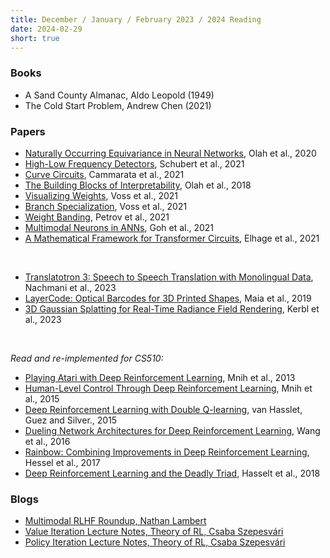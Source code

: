 ```yaml
---
title: December / January / February 2023 / 2024 Reading
date: 2024-02-29
short: true
---
```


### Books

- A Sand County Almanac, Aldo Leopold (1949)
- The Cold Start Problem, Andrew Chen (2021)

### Papers

- [Naturally Occurring Equivariance in Neural Networks](https://distill.pub/2020/circuits/equivariance/), Olah et al., 2020
- [High-Low Frequency Detectors](https://distill.pub/2020/circuits/frequency-edges/), Schubert et al., 2021
- [Curve Circuits](https://distill.pub/2020/circuits/curve-circuits/), Cammarata et al., 2021
- [The Building Blocks of Interpretability](https://distill.pub/2018/building-blocks/), Olah et al., 2018
- [Visualizing Weights](https://distill.pub/2020/circuits/visualizing-weights/), Voss et al., 2021
- [Branch Specialization](https://distill.pub/2020/circuits/branch-specialization/), Voss et al., 2021
- [Weight Banding](https://distill.pub/2020/circuits/weight-banding/), Petrov et al., 2021
- [Multimodal Neurons in ANNs](https://distill.pub/2021/multimodal-neurons/), Goh et al., 2021
- [A Mathematical Framework for Transformer Circuits](https://transformer-circuits.pub/2021/framework/index.html), Elhage et al., 2021

&nbsp;

- [Translatotron 3: Speech to Speech Translation with Monolingual Data](https://arxiv.org/pdf/2305.17547.pdf), Nachmani et al., 2023
- [LayerCode: Optical Barcodes for 3D Printed Shapes](https://www.cs.columbia.edu/cg/layercode/LayerCode_Maia_et_al_2019.pdf), Maia et al., 2019
- [3D Gaussian Splatting for Real-Time Radiance Field Rendering](https://arxiv.org/pdf/2308.04079.pdf), Kerbl et al., 2023

&nbsp;

_Read and re-implemented for CS510:_

- [Playing Atari with Deep Reinforcement Learning](https://arxiv.org/abs/1312.5602), Mnih et al., 2013
- [Human-Level Control Through Deep Reinforcement Learning](https://www.nature.com/articles/nature14236), Mnih et al., 2015
- [Deep Reinforcement Learning with Double Q-learning](https://arxiv.org/abs/1509.06461), van Hasslet, Guez and Silver., 2015
- [Dueling Network Architectures for Deep Reinforcement Learning](https://arxiv.org/abs/1511.06581), Wang et al., 2016
- [Rainbow: Combining Improvements in Deep Reinforcement Learning](https://arxiv.org/abs/1710.02298), Hessel et al., 2017
- [Deep Reinforcement Learning and the Deadly Triad](https://arxiv.org/abs/1812.02648), Hasselt et al., 2018

### Blogs

- [Multimodal RLHF Roundup, Nathan Lambert](https://www.interconnects.ai/p/multimodal-rlhf)
- [Value Iteration Lecture Notes, Theory of RL, Csaba Szepesvári](https://rltheory.github.io/lecture-notes/planning-in-mdps/lec3/)
- [Policy Iteration Lecture Notes, Theory of RL, Csaba Szepesvári](https://rltheory.github.io/lecture-notes/planning-in-mdps/lec4/)
